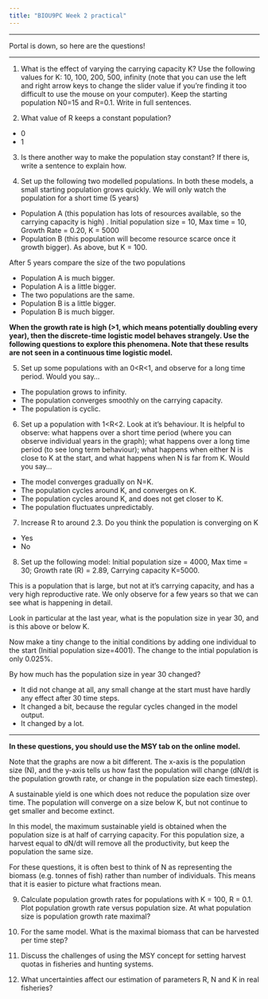 ```yaml
---
title: "BIOU9PC Week 2 practical"
---
```


<hr>

Portal is down, so here are the questions!

<hr>

1. What is the effect of varying the carrying capacity K? Use the following values for K: 10, 100, 200, 500, infinity (note that you can use the left and right arrow keys to change the slider value if you're finding it too difficult to use the mouse on your computer). Keep the starting population N0=15 and R=0.1. Write in full sentences.


2.  What value of R keeps a constant population? 

- 0
- 1


3.  Is there another way to make the population stay constant?  If there is, write a sentence to explain how. 

4. Set up the following two modelled populations.  In both these models, a small starting population grows quickly.  We will only watch the population for a short time (5 years)

- Population A (this population has lots of resources available, so the carrying capacity is high) . Initial population size = 10, Max time = 10, Growth Rate = 0.20, K = 5000
- Population B (this population will become resource scarce once it growth bigger). As above, but K = 100.

After 5 years compare the size of the two populations

- Population A is much bigger. 
- Population A is a little bigger. 
- The two populations are the same. 
- Population B is a little bigger. 
- Population B is much bigger. 


**When the growth rate is high (>1, which means potentially doubling every year), then the discrete-time logistic model behaves strangely. Use the following questions to explore this phenomena. Note that these results are not seen in a continuous time logistic model.**


5.  Set up some populations with an 0<R<1, and observe for a long time period.  Would you say... 

- The population grows to infinity.
- The population converges smoothly on the carrying capacity. 
- The population is cyclic. 


6. Set up a population with 1<R<2.  Look at it's behaviour.  It is helpful to observe: what happens over a short time period (where you can observe individual years in the graph); what happens over a long time period (to see long term behaviour); what happens when either N is close to K at the start, and what happens when N is far from K. Would you say...

- The model converges gradually on N=K. 
- The population cycles around K, and converges on K. 
- The population cycles around K, and does not get closer to K.
- The population fluctuates unpredictably.

7. Increase R to around 2.3.  Do you think the population is converging on K 

- Yes
- No


8. Set up the following model: Initial population size = 4000, Max time = 30; Growth rate (R) = 2.89, Carrying capacity K=5000.

This is a population that is large, but not at it's carrying capacity, and has a very high reproductive rate.  We only observe for a few years so that we can see what is happening in detail.

Look in particular at the last year, what is the population size in year 30, and is this above or below K.

Now make a tiny change to the initial conditions by adding one individual to the start (Initial population size=4001).  The change to the intial population is only 0.025%.

By how much has the population size in year 30 changed?


- It did not change at all, any small change at the start must have hardly any effect after 30 time steps.
- It changed a bit, because the regular cycles changed in the model output.
- It changed by a lot.





<hr>

**In these questions, you should use the MSY tab on the online model.**

Note that the graphs are now a bit different.  The x-axis is the population size (N), and the y-axis tells us how fast the population will change (dN/dt is the population growth rate, or change in the population size each timestep).

A sustainable yield is one which does not reduce the population size over time.  The population will converge on a size below K, but not continue to get smaller and become extinct.

In this model, the maximum sustainable yield is obtained when the population size is at half of carrying capacity.  For this population size, a harvest equal to dN/dt will remove all the productivity, but keep the population the same size.

For these questions, it is often best to think of N as representing the biomass (e.g. tonnes of fish) rather than number of individuals.  This means that it is easier to picture what fractions mean.


9. Calculate population growth rates for populations with K = 100, R = 0.1. Plot population growth rate versus population size. At what population size is population growth rate maximal? 


10.  For the same model. What is the maximal biomass that can be harvested per time step? 


11.  Discuss the challenges of using the MSY concept for setting harvest quotas in fisheries and hunting systems. 


12.  What uncertainties affect our estimation of parameters R, N and K in real fisheries? 





